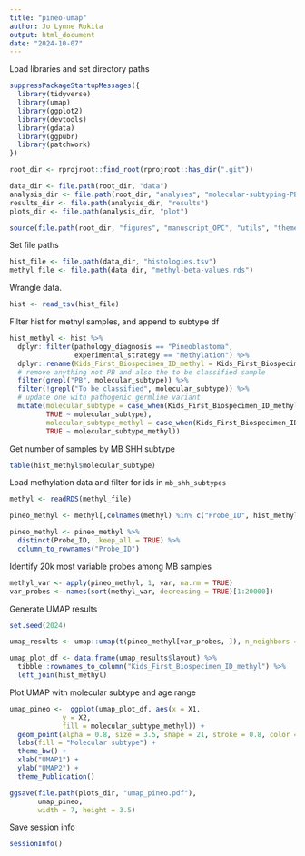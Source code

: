 ```yaml
---
title: "pineo-umap"
author: Jo Lynne Rokita
output: html_document
date: "2024-10-07"
---
```



Load libraries and set directory paths

```r
suppressPackageStartupMessages({
  library(tidyverse)
  library(umap)
  library(ggplot2)
  library(devtools)
  library(gdata)
  library(ggpubr)
  library(patchwork)
})

root_dir <- rprojroot::find_root(rprojroot::has_dir(".git"))

data_dir <- file.path(root_dir, "data")
analysis_dir <- file.path(root_dir, "analyses", "molecular-subtyping-PB")
results_dir <- file.path(analysis_dir, "results")
plots_dir <- file.path(analysis_dir, "plot")

source(file.path(root_dir, "figures", "manuscript_OPC", "utils", "theme_for_plot.R"))
```

Set file paths

```r
hist_file <- file.path(data_dir, "histologies.tsv")
methyl_file <- file.path(data_dir, "methyl-beta-values.rds")

```

Wrangle data. 

```r
hist <- read_tsv(hist_file)
```

Filter hist for methyl samples, and append to subtype df

```r
hist_methyl <- hist %>%
  dplyr::filter(pathology_diagnosis == "Pineoblastoma",
                experimental_strategy == "Methylation") %>%
  dplyr::rename(Kids_First_Biospecimen_ID_methyl = Kids_First_Biospecimen_ID) %>%
  # remove anything not PB and also the to be classified sample
  filter(grepl("PB", molecular_subtype)) %>%
  filter(!grepl("To be classified", molecular_subtype)) %>%
  # update one with pathogenic germline variant
  mutate(molecular_subtype = case_when(Kids_First_Biospecimen_ID_methyl == "BS_SG2X2XQB" ~ "PB, Group 1 + DROSHA GPV",
         TRUE ~ molecular_subtype),
         molecular_subtype_methyl = case_when(Kids_First_Biospecimen_ID_methyl == "BS_SG2X2XQB" ~ "PB, Group 1A + DROSHA GPV",
         TRUE ~ molecular_subtype_methyl))

```

Get number of samples by MB SHH subtype

```r
table(hist_methyl$molecular_subtype)
```

Load methylation data and filter for ids in `mb_shh_subtypes`

```r
methyl <- readRDS(methyl_file)

pineo_methyl <- methyl[,colnames(methyl) %in% c("Probe_ID", hist_methyl$Kids_First_Biospecimen_ID_methyl)]

pineo_methyl <- pineo_methyl %>%
  distinct(Probe_ID, .keep_all = TRUE) %>%
  column_to_rownames("Probe_ID")
```

Identify 20k most variable probes among MB samples

```r
methyl_var <- apply(pineo_methyl, 1, var, na.rm = TRUE)
var_probes <- names(sort(methyl_var, decreasing = TRUE)[1:20000])
```

Generate UMAP results

```r
set.seed(2024)

umap_results <- umap::umap(t(pineo_methyl[var_probes, ]), n_neighbors = 5)

umap_plot_df <- data.frame(umap_results$layout) %>%
  tibble::rownames_to_column("Kids_First_Biospecimen_ID_methyl") %>%
  left_join(hist_methyl)
```

Plot UMAP with molecular subtype and age range 

```r
umap_pineo <-  ggplot(umap_plot_df, aes(x = X1, 
             y = X2,
             fill = molecular_subtype_methyl)) +
  geom_point(alpha = 0.8, size = 3.5, shape = 21, stroke = 0.8, color = "black") +
  labs(fill = "Molecular subtype") +
  theme_bw() +
  xlab("UMAP1") +
  ylab("UMAP2") +
  theme_Publication() 

ggsave(file.path(plots_dir, "umap_pineo.pdf"),
       umap_pineo,
       width = 7, height = 3.5)
```

Save session info
```r
sessionInfo()

```